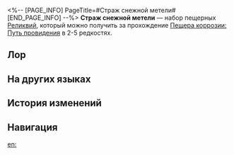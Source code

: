 <%-- [PAGE_INFO]
PageTitle=#Страж снежной метели#
[END_PAGE_INFO] --%>
{{Набор Реликвий Инфобокс
|id           = 81064
|Изображение  = Предмет Страж снежной метели.png
|Тип          = Пещерная реликвия
|2пБонус      = Понижает получаемый урон на 8%.
|4пБонус      = В начале хода, если текущее НР владельца ниже или равно 50%, восстанавливает 8% НР и 5 ед. энергии владельца.
|Голова       = Чугунный шлем стража
|Руки         = Сверкающие перчатки стража
|Тело         = Старинная униформа стража
|Ноги         = Серебряные поножи стража
|Редкость     = 2345
|Источник2.1  = [[Пещера коррозии: Путь провидения]]
|Источник3.1  = [[Пещера коррозии: Путь провидения]]
|Источник4.1  = [[Пещера коррозии: Путь провидения]]
|Источник5.1  = [[Пещера коррозии: Путь провидения]]
|Источник5.2  = [[Синтез реликвий]]
|Свойство1    = 
|Свойство2    = 
|Свойство3    = 
}}
'''Страж снежной метели''' — набор пещерных [[Реликвии|Реликвий]], который можно получить за прохождение [[Пещера коррозии: Путь провидения]] в 2-5{{Иконка/Звёзды|1}} редкостях.

==Лор==
{{Реликвия Лор|Страж снежной метели}}

==На других языках==
{{На других языках
|en   = Guard of Wuthering Snow
|zhs  = 戍卫风雪的铁卫
|zht  = 戍衛風雪的鐵衛
|ja   = 吹雪と対峙する兵士
|ko   = 눈보라에 맞서는 철위대
|es   = Guardia de la nieve borrascosa
|fr   = Garde des neiges hurlantes
|ru   = Страж снежной метели
|th   = Guard of Wuthering Snow
|vi   = Thiết Vệ Bão Tuyết
|de   = Wachen des stürmischen Schnees
|id   = Guard of Wuthering Snow
|pt   = Guarda da Neve Uivante
}}

==История изменений==
{{История изменений|3.5}}

==Навигация==
{{Наборы реликвий Навбокс}}

[[en:]]